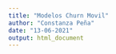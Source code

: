 ```yaml
---
title: "Modelos Churn Movil"
author: "Constanza Peña"
date: "13-06-2021"
output: html_document
---
```


```r

```


